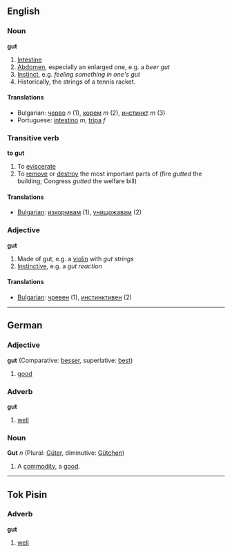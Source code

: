 ==English==
===Noun===
'''gut'''

# [[Intestine]]
# [[Abdomen]], especially an enlarged one, e.g. a ''beer gut''
# [[Instinct]], e.g. ''feeling something in one's gut''
# Historically, the strings of a tennis racket.

====Translations====
*Bulgarian: [[черво]] ''n'' (1), [[корем]] ''m'' (2), [[инстинкт]] ''m'' (3)
*Portuguese: [[intestino]] ''m'', [[tripa]] ''f''

===Transitive verb===
'''to gut'''

# To [[eviscerate]]
# To [[remove]] or [[destroy]] the most important parts of (fire ''gutted'' the building; Congress ''gutted'' the welfare bill)

====Translations====
* [[Bulgarian]]: [[изкормвам]] (1), [[унищожавам]] (2)

===Adjective===
'''gut'''

# Made of gut, e.g. a [[violin]] with ''gut strings''
# [[Instinctive]], e.g. a ''gut reaction''

====Translations====
* [[Bulgarian]]: [[чревен]] (1), [[инстинктивен]] (2)

----
==German==
===Adjective===
'''gut''' (Comparative: [[besser]], superlative: [[best]])

# [[good]]

===Adverb===
'''gut'''

# [[well]]

===Noun===
'''Gut''' ''n'' (Plural: [[Güter]], diminutive: [[Gütchen]])

#A [[commodity]], a [[good]].

----
==Tok Pisin==
===Adverb===
'''gut'''

# [[well]]